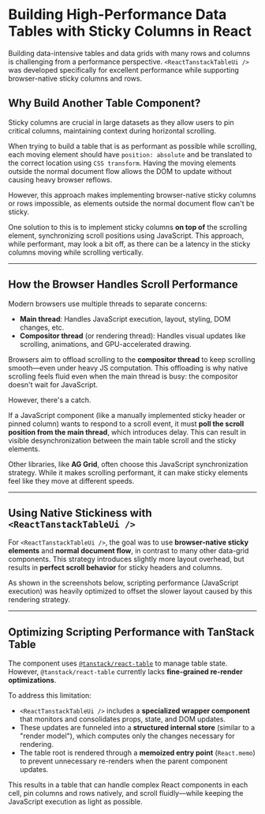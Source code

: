 
# Building High-Performance Data Tables with Sticky Columns in React

Building data-intensive tables and data grids with many rows and columns is challenging from a performance perspective. `<ReactTanstackTableUi />` was developed specifically for excellent performance while supporting browser-native sticky columns and rows.

## Why Build Another Table Component?

Sticky columns are crucial in large datasets as they allow users to pin critical columns, maintaining context during horizontal scrolling.

When trying to build a table that is as performant as possible while scrolling, each moving element should have `position: absolute` and be translated to the correct location using `CSS transform`. Having the moving elements outside the normal document flow allows the DOM to update without causing heavy browser reflows.

However, this approach makes implementing browser-native sticky columns or rows impossible, as elements outside the normal document flow can't be sticky.

One solution to this is to implement sticky columns **on top of** the scrolling element, synchronizing scroll positions using JavaScript. This approach, while performant, may look a bit off, as there can be a latency in the sticky columns moving while scrolling vertically.

---

## How the Browser Handles Scroll Performance

Modern browsers use multiple threads to separate concerns:

- **Main thread**: Handles JavaScript execution, layout, styling, DOM changes, etc.
- **Compositor thread** (or rendering thread): Handles visual updates like scrolling, animations, and GPU-accelerated drawing.

Browsers aim to offload scrolling to the **compositor thread** to keep scrolling smooth—even under heavy JS computation. This offloading is why native scrolling feels fluid even when the main thread is busy: the compositor doesn't wait for JavaScript.

However, there's a catch.

If a JavaScript component (like a manually implemented sticky header or pinned column) wants to respond to a scroll event, it must **poll the scroll position from the main thread**, which introduces delay. This can result in visible desynchronization between the main table scroll and the sticky elements.

Other libraries, like **AG Grid**, often choose this JavaScript synchronization strategy. While it makes scrolling performant, it can make sticky elements feel like they move at different speeds.

---

## Using Native Stickiness with `<ReactTanstackTableUi />`

For `<ReactTanstackTableUi />`, the goal was to use **browser-native sticky elements** and **normal document flow**, in contrast to many other data-grid components. This strategy introduces slightly more layout overhead, but results in **perfect scroll behavior** for sticky headers and columns.

As shown in the screenshots below, scripting performance (JavaScript execution) was heavily optimized to offset the slower layout caused by this rendering strategy.

<Images />

---

## Optimizing Scripting Performance with TanStack Table

The component uses [`@tanstack/react-table`](https://tanstack.com/table) to manage table state. However, `@tanstack/react-table` currently lacks **fine-grained re-render optimizations**.

To address this limitation:

- `<ReactTanstackTableUi />` includes a **specialized wrapper component** that monitors and consolidates props, state, and DOM updates.
- These updates are funneled into a **structured internal store** (similar to a "render model"), which computes only the changes necessary for rendering.
- The table root is rendered through a **memoized entry point** (`React.memo`) to prevent unnecessary re-renders when the parent component updates.

This results in a table that can handle complex React components in each cell, pin columns and rows natively, and scroll fluidly—while keeping the JavaScript execution as light as possible.

